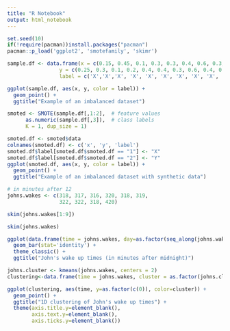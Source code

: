 ```yaml
---
title: "R Notebook"
output: html_notebook
---
```



```r
set.seed(10)
if(!require(pacman))install.packages("pacman")
pacman::p_load('ggplot2', 'smotefamily', 'skimr')
```

```r
sample.df <- data.frame(x = c(0.15, 0.45, 0.1, 0.3, 0.3, 0.4, 0.6, 0.3, 0.4, 0.7, 0.8, 0.9),
                 y = c(0.25, 0.3, 0.1, 0.2, 0.4, 0.4, 0.3, 0.6, 0.4, 0.2, 0.7, 0.6),
                 label = c('X','X','X', 'X', 'X', 'X', 'X', 'X', 'X', 'X', 'Y', 'Y'))
```

```r
ggplot(sample.df, aes(x, y, color = label)) +
  geom_point() +
  ggtitle("Example of an imbalanced dataset")
```



```r
smoted <- SMOTE(sample.df[,1:2],  # feature values
      as.numeric(sample.df[,3]),  # class labels
      K = 1, dup_size = 1)
```

```r
smoted.df <- smoted$data
colnames(smoted.df) <- c('x', 'y', 'label')
smoted.df$label[smoted.df$smoted.df == "1"] <- "X"
smoted.df$label[smoted.df$smoted.df == "2"] <- "Y"
ggplot(smoted.df, aes(x, y, color = label)) +
  geom_point() +
  ggtitle("Example of an imbalanced dataset with synthetic data")
```

```r
# in minutes after 12
johns.wakes <- c(318, 317, 316, 320, 318, 319,
                 322, 322, 318, 420)

skim(johns.wakes[1:9])
```

```r
skim(johns.wakes)
```

```r
ggplot(data.frame(time = johns.wakes, day=as.factor(seq_along(johns.wakes))), aes(day, time)) +
  geom_bar(stat='identity') + 
  theme_classic() +
  ggtitle("John's wake up times (in minutes after midnight)")
```

```r
johns.cluster <- kmeans(johns.wakes, centers = 2)
clustering<-data.frame(time = johns.wakes, cluster = as.factor(johns.cluster$cluster))

ggplot(clustering, aes(time, y=as.factor(c(0)), color=cluster)) +
  geom_point() +
  ggtitle("1D clustering of John's wake up times") +
  theme(axis.title.y=element_blank(),
        axis.text.y=element_blank(),
        axis.ticks.y=element_blank())
```


